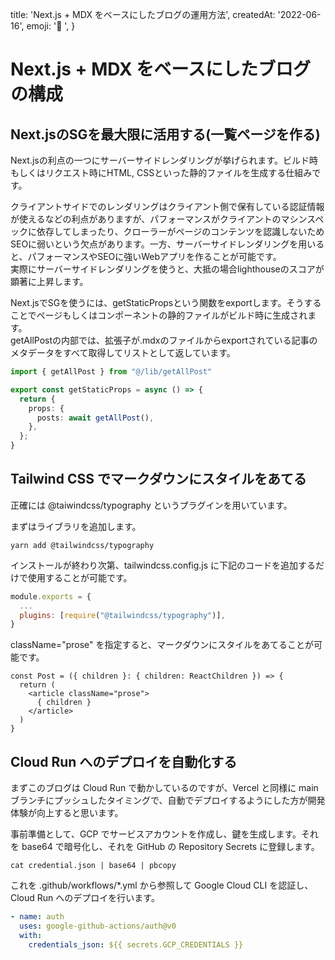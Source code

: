 
  title: 'Next.js + MDX をベースにしたブログの運用方法',
  createdAt: '2022-06-16',
  emoji: '🚧 ',
}

# Next.js + MDX をベースにしたブログの構成

## Next.jsのSGを最大限に活用する(一覧ページを作る)

Next.jsの利点の一つにサーバーサイドレンダリングが挙げられます。ビルド時もしくはリクエスト時にHTML, CSSといった静的ファイルを生成する仕組みです。

クライアントサイドでのレンダリングはクライアント側で保有している認証情報が使えるなどの利点がありますが、パフォーマンスがクライアントのマシンスペックに依存してしまったり、クローラーがページのコンテンツを認識しないためSEOに弱いという欠点があります。一方、サーバーサイドレンダリングを用いると、パフォーマンスやSEOに強いWebアプリを作ることが可能です。  
実際にサーバーサイドレンダリングを使うと、大抵の場合lighthouseのスコアが顕著に上昇します。

Next.jsでSGを使うには、getStaticPropsという関数をexportします。そうすることでページもしくはコンポーネントの静的ファイルがビルド時に生成されます。  
getAllPostの内部では、拡張子が.mdxのファイルからexportされている記事のメタデータをすべて取得してリストとして返しています。

```ts
import { getAllPost } from "@/lib/getAllPost"

export const getStaticProps = async () => {
  return {
    props: {
      posts: await getAllPost(),
    },
  };
}
```

## Tailwind CSS でマークダウンにスタイルをあてる

正確には @taiwindcss/typography というプラグインを用いています。

まずはライブラリを追加します。

```
yarn add @tailwindcss/typography
```

インストールが終わり次第、tailwindcss.config.js に下記のコードを追加するだけで使用することが可能です。

```js
module.exports = {
  ...
  plugins: [require("@tailwindcss/typography")],
}
```

className="prose" を指定すると、マークダウンにスタイルをあてることが可能です。

```tsx
const Post = ({ children }: { children: ReactChildren }) => {
  return (
    <article className="prose">
      { children }
    </article>
  )
}
```

## Cloud Run へのデプロイを自動化する

まずこのブログは Cloud Run で動かしているのですが、Vercel と同様に main ブランチにプッシュしたタイミングで、自動でデプロイするようにした方が開発体験が向上すると思います。

事前準備として、GCP でサービスアカウントを作成し、鍵を生成します。それを base64 で暗号化し、それを GitHub の Repository Secrets に登録します。

```
cat credential.json | base64 | pbcopy
```

これを .github/workflows/*.yml から参照して Google Cloud CLI を認証し、Cloud Run へのデプロイを行います。

```yaml
- name: auth
  uses: google-github-actions/auth@v0
  with:
    credentials_json: ${{ secrets.GCP_CREDENTIALS }}
```

